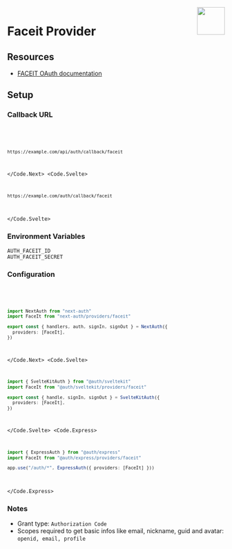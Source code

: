 
<img align="right" src="/img/providers/faceit.svg" height="64" width="64" />

# Faceit Provider

## Resources

- [FACEIT OAuth documentation](https://cdn.faceit.com/third_party/docs/FACEIT_Connect_3.0.pdf)

## Setup

### Callback URL

<Code>
  <Code.Next>

```bash
https://example.com/api/auth/callback/faceit
```

  </Code.Next>
  <Code.Svelte>

```bash
https://example.com/auth/callback/faceit
```

  </Code.Svelte>
</Code>

### Environment Variables

```
AUTH_FACEIT_ID
AUTH_FACEIT_SECRET
```

### Configuration

<Code>
  <Code.Next>

```ts filename="/auth.ts"
import NextAuth from "next-auth"
import FaceIt from "next-auth/providers/faceit"

export const { handlers, auth, signIn, signOut } = NextAuth({
  providers: [FaceIt],
})
```

  </Code.Next>
  <Code.Svelte>

```ts filename="/src/auth.ts"
import { SvelteKitAuth } from "@auth/sveltekit"
import FaceIt from "@auth/sveltekit/providers/faceit"

export const { handle, signIn, signOut } = SvelteKitAuth({
  providers: [FaceIt],
})
```

  </Code.Svelte>
  <Code.Express>

```ts filename="/src/app.ts"
import { ExpressAuth } from "@auth/express"
import FaceIt from "@auth/express/providers/faceit"

app.use("/auth/*", ExpressAuth({ providers: [FaceIt] }))
```

  </Code.Express>
</Code>

### Notes

- Grant type: `Authorization Code`
- Scopes required to get basic infos like email, nickname, guid and avatar: `openid, email, profile`
